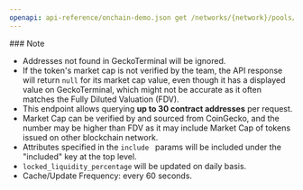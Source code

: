 ```yaml
---
openapi: api-reference/onchain-demo.json get /networks/{network}/pools/multi/{addresses}
---
```


<Note>
  ### Note

  - Addresses not found in GeckoTerminal will be ignored.
  - If the token's market cap is not verified by the team, the API response will return `null` for its market cap value, even though it has a displayed value on GeckoTerminal, which might not be accurate as it often matches the Fully Diluted Valuation (FDV).
  - This endpoint allows querying **up to 30 contract addresses** per request.
  - Market Cap can be verified by and sourced from CoinGecko, and the number may be higher than FDV as it may include Market Cap of tokens issued on other blockchain network.
  - Attributes specified in the `include ` params will be included under the "included" key at the top level.
  - `locked_liquidity_percentage` will be updated on daily basis.
  - Cache/Update Frequency: every 60 seconds.
</Note>